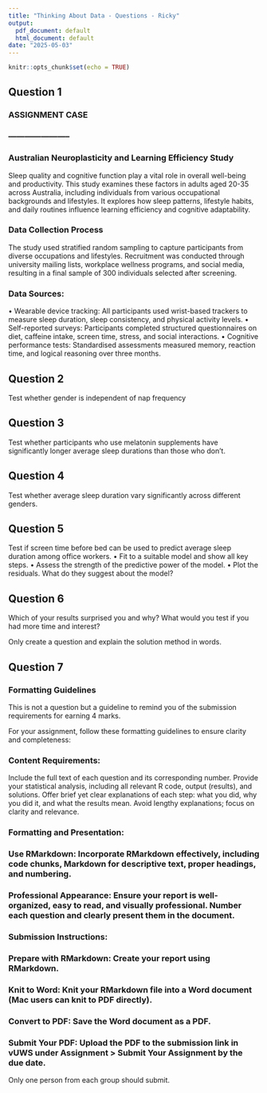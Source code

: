 ```yaml
---
title: "Thinking About Data - Questions - Ricky"
output:
  pdf_document: default
  html_document: default
date: "2025-05-03"
---
```


```r
knitr::opts_chunk$set(echo = TRUE)
```

## Question 1
### ASSIGNMENT CASE
### -----------------------
### Australian Neuroplasticity and Learning Efficiency Study
Sleep quality and cognitive function play a vital role in overall well-being and
productivity. This study examines these factors in adults aged 20-35 across
Australia, including individuals from various occupational backgrounds and
lifestyles. It explores how sleep patterns, lifestyle habits, and daily routines
influence learning efficiency and cognitive adaptability.

### Data Collection Process
The study used stratified random sampling to capture participants from
diverse occupations and lifestyles. Recruitment was conducted through
university mailing lists, workplace wellness programs, and social media,
resulting in a final sample of 300 individuals selected after screening.

### Data Sources:
• Wearable device tracking: All participants used wrist-based trackers to
measure sleep duration, sleep consistency, and physical activity levels.
• Self-reported surveys: Participants completed structured questionnaires on
diet, caffeine intake, screen time, stress, and social interactions.
• Cognitive performance tests: Standardised assessments measured memory,
reaction time, and logical reasoning over three months.

## Question 2
Test whether gender is independent of nap frequency

## Question 3
Test whether participants who use melatonin supplements have significantly longer average sleep durations than those who don’t.

## Question 4
Test whether average sleep duration vary significantly across different genders.

## Question 5
Test if screen time before bed can be used to predict average sleep duration among office workers.
• Fit to a suitable model and show all key steps.
• Assess the strength of the predictive power of the model.
• Plot the residuals. What do they suggest about the model?
    

## Question 6
Which of your results surprised you and why? What would you test if you had more time and interest?

Only create a question and explain the solution method in words.

## Question 7
### Formatting Guidelines
This is not a question but a guideline to remind you of the submission requirements for earning 4 marks.

For your assignment, follow these formatting guidelines to ensure clarity and completeness:

### Content Requirements:
  Include the full text of each question and its corresponding number.
  Provide your statistical analysis, including all relevant R code, output (results), and solutions.
  Offer brief yet clear explanations of each step: what you did, why you did it, and what the results mean.
  Avoid lengthy explanations; focus on clarity and relevance.

### Formatting and Presentation:
### Use RMarkdown: Incorporate RMarkdown effectively, including code chunks, Markdown for descriptive text, proper headings, and numbering.
### Professional Appearance: Ensure your report is well-organized, easy to read, and visually professional. Number each question and clearly present them in the document.
            
### Submission Instructions:
### Prepare with RMarkdown: Create your report using RMarkdown.
### Knit to Word: Knit your RMarkdown file into a Word document (Mac users can knit to PDF directly).
### Convert to PDF: Save the Word document as a PDF.
### Submit Your PDF: Upload the PDF to the submission link in vUWS under Assignment > Submit Your Assignment by the due date.
Only one person from each group should submit.
            
            
            
            